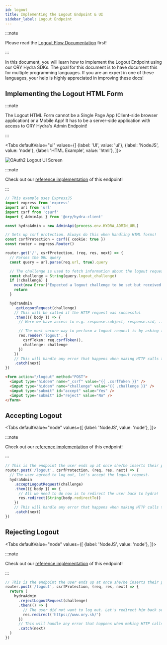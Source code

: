 ```yaml
---
id: logout
title: Implementing the Logout Endpoint & UI
sidebar_label: Logout Endpoint
---
```



:::note

Please read the [Logout Flow Documentation](../concepts/logout) first!

:::

In this document, you will learn how to implement the Logout Endpoint using our
ORY Hydra SDKs. The goal for this document is to have document this for multiple
programming languages. If you are an expert in one of these languages, your help
is highly appreciated in improving these docs!

## Implementing the Logout HTML Form

:::note

The Logout HTML Form cannot be a Single Page App (Client-side browser
application) or a Mobile App! It has to be a server-side application with access
to ORY Hydra's Admin Endpoint!

:::

<Tabs
  defaultValue="ui"
  values={[
    {label: 'UI', value: 'ui'},
    {label: 'NodeJS', value: 'node'},
    {label: 'HTML Example', value: 'html'},
  ]}>
<TabItem value="ui">


![OAuth2 Logout UI Screen](../images/logout-endpoint.png)

</TabItem>
<TabItem value="node">


:::note

Check out our
[reference implementation](https://github.com/ory/hydra-login-consent-node) of
this endpoint!

:::

```typescript title="routes/logout.ts"
// This example uses ExpressJS
import express from 'express'
import url from 'url'
import csrf from 'csurf'
import { AdminApi } from '@ory/hydra-client'

const hydraAdmin = new AdminApi(process.env.HYDRA_ADMIN_URL)

// Sets up csrf protection. Always do this when handling HTML forms!
const csrfProtection = csrf({ cookie: true })
const router = express.Router()

router.get('/', csrfProtection, (req, res, next) => {
  // Parses the URL query
  const query = url.parse(req.url, true).query

  // The challenge is used to fetch information about the logout request from ORY Hydra.
  const challenge = String(query.logout_challenge)
  if (!challenge) {
    next(new Error('Expected a logout challenge to be set but received none.'))
    return
  }

  hydraAdmin
    .getLogoutRequest(challenge)
    // This will be called if the HTTP request was successful
    .then(({ body }) => {
      // Here we have access to e.g. response.subject, response.sid, ...

      // The most secure way to perform a logout request is by asking the user if he/she really want to log out.
      res.render('logout', {
        csrfToken: req.csrfToken(),
        challenge: challenge
      })
    })
    // This will handle any error that happens when making HTTP calls to hydra
    .catch(next)
})
```

</TabItem>
<TabItem value="html">


```html
<form action="/logout" method="POST">
  <input type="hidden" name="_csrf" value="{{ .csrfToken }}" />
  <input type="hidden" name="challenge" value="{{ .challenge }}" />
  <input type="submit" id="accept" value="Yes" />
  <input type="submit" id="reject" value="No" />
</form>
```

</TabItem>
</Tabs>


## Accepting Logout

<Tabs
  defaultValue="node"
  values={[
    {label: 'NodeJS', value: 'node'},
  ]}>
<TabItem value="node">


:::note

Check out our
[reference implementation](https://github.com/ory/hydra-login-consent-node) of
this endpoint!

:::

```typescript title="routes/logout.ts"
// This is the endpoint the user ends up at once she/he inserts their password and username and hits "Log in".
router.post('/logout', csrfProtection, (req, res, next) => {
  // The user agreed to log out, let's accept the logout request.
  hydraAdmin
    .acceptLogoutRequest(challenge)
    .then(({ body }) => {
      // All we need to do now is to redirect the user back to hydra!
      res.redirect(String(body.redirectTo))
    })
    // This will handle any error that happens when making HTTP calls to hydra
    .catch(next)
})
```

</TabItem>
</Tabs>


## Rejecting Logout

<Tabs
  defaultValue="node"
  values={[
    {label: 'NodeJS', value: 'node'},
  ]}>
<TabItem value="node">


:::note

Check out our
[reference implementation](https://github.com/ory/hydra-login-consent-node) of
this endpoint!

:::

```typescript title="routes/logout.ts"
// This is the endpoint the user ends up at once she/he inserts their password and username and hits "Log in".
router.post('/logout', csrfProtection, (req, res, next) => {
  return (
    hydraAdmin
      .rejectLogoutRequest(challenge)
      .then(() => {
        // The user did not want to log out. Let's redirect him back somewhere or do something else.
        res.redirect('https://www.ory.sh/')
      })
      // This will handle any error that happens when making HTTP calls to hydra
      .catch(next)
  )
})
```

</TabItem>
</Tabs>

